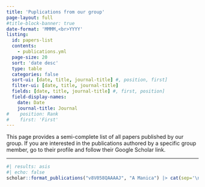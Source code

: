 ```yaml
---
title: 'Puplications from our group'
page-layout: full
#title-block-banner: true
date-format: 'MMMM,<br>YYYY'
listing:
  id: papers-list
  contents:
    - publications.yml
  page-size: 20
  sort: 'date desc'
  type: table
  categories: false
  sort-ui: [date, title, journal-title] #, position, first]
  filter-ui: [date, title, journal-title]
  fields: [date, title, journal-title] #, first, position]
  field-display-names:
    date: Date
    journal-title: Journal
#    position: Rank
#    first: 'First'
---
```


This page provides a semi-complete list of all papers published by our
group. If you are interested in the publications authored by a specific group member,
go to their profile and follow their Google Scholar link.

----

```r
#| results: asis
#| echo: false
scholar::format_publications("v8V058QAAAAJ", "A Manica") |> cat(sep='\n\n')
```

